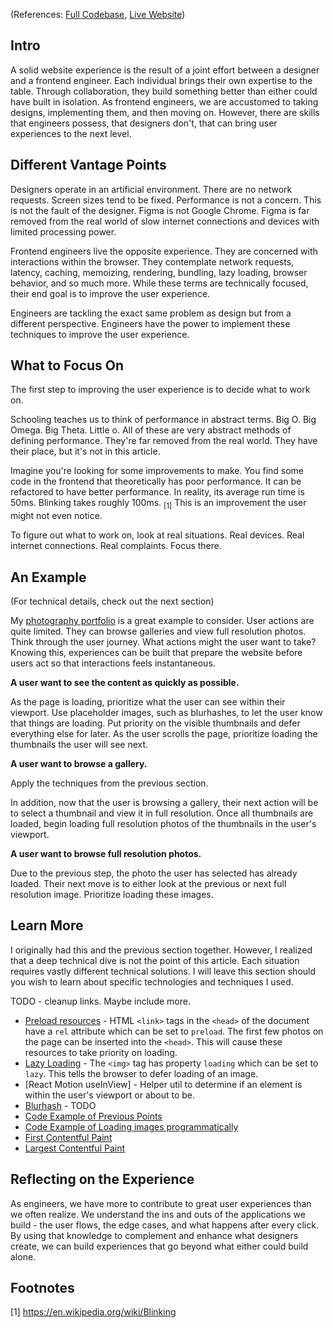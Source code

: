 (References: [Full Codebase](https://github.com/travisBumgarner/photo20), [Live Website](http://travisbumgarner.photography/))

## Intro

A solid website experience is the result of a joint effort between a designer and a frontend engineer. Each individual brings their own expertise to the table. Through collaboration, they build something better than either could have built in isolation. As frontend engineers, we are accustomed to taking designs, implementing them, and then moving on. However, there are skills that engineers possess, that designers don't, that can bring user experiences to the next level.

## Different Vantage Points

Designers operate in an artificial environment. There are no network requests. Screen sizes tend to be fixed. Performance is not a concern. This is not the fault of the designer. Figma is not Google Chrome. Figma is far removed from the real world of slow internet connections and devices with limited processing power.

Frontend engineers live the opposite experience. They are concerned with interactions within the browser. They contemplate network requests, latency, caching, memoizing, rendering, bundling, lazy loading, browser behavior, and so much more. While these terms are technically focused, their end goal is to improve the user experience.

Engineers are tackling the exact same problem as design but from a different perspective. Engineers have the power to implement these techniques to improve the user experience.

## What to Focus On

The first step to improving the user experience is to decide what to work on.

Schooling teaches us to think of performance in abstract terms. Big O. Big Omega. Big Theta. Little o. All of these are very abstract methods of defining performance. They're far removed from the real world. They have their place, but it's not in this article.

Imagine you're looking for some improvements to make. You find some code in the frontend that theoretically has poor performance. It can be refactored to have better performance. In reality, its average run time is 50ms. Blinking takes roughly 100ms. <sub>[1]</sub> This is an improvement the user might not even notice.

To figure out what to work on, look at real situations. Real devices. Real internet connections. Real complaints. Focus there.

## An Example

(For technical details, check out the next section)

My [photography portfolio](https://travisbumgarner.photography/) is a great example to consider. User actions are quite limited. They can browse galleries and view full resolution photos. Think through the user journey. What actions might the user want to take? Knowing this, experiences can be built that prepare the website before users act so that interactions feels instantaneous.

**A user want to see the content as quickly as possible.**

As the page is loading, prioritize what the user can see within their viewport. Use placeholder images, such as blurhashes, to let the user know that things are loading. Put priority on the visible thumbnails and defer everything else for later. As the user scrolls the page, prioritize loading the thumbnails the user will see next.

**A user want to browse a gallery.**

Apply the techniques from the previous section.

In addition, now that the user is browsing a gallery, their next action will be to select a thumbnail and view it in full resolution. Once all thumbnails are loaded, begin loading full resolution photos of the thumbnails in the user's viewport.

**A user want to browse full resolution photos.**

Due to the previous step, the photo the user has selected has already loaded. Their next move is to either look at the previous or next full resolution image. Prioritize loading these images.

## Learn More

I originally had this and the previous section together. However, I realized that a deep technical dive is not the point of this article. Each situation requires vastly different technical solutions. I will leave this section should you wish to learn about specific technologies and techniques I used.

TODO - cleanup links. Maybe include more.

- [Preload resources](https://developer.mozilla.org/en-US/docs/Web/HTML/Attributes/rel/preload) - HTML `<link>` tags in the `<head>` of the document have a `rel` attribute which can be set to `preload`. The first few photos on the page can be inserted into the `<head>`. This will cause these resources to take priority on loading.
- [Lazy Loading](https://developer.mozilla.org/en-US/docs/Web/Performance/Guides/Lazy_loading) - The `<img>` tag has property `loading` which can be set to `lazy`. This tells the browser to defer loading of an image.
- [React Motion useInView] - Helper util to determine if an element is within the user's viewport or about to be.
- [Blurhash]() - TODO
- [Code Example of Previous Points](https://github.com/TravisBumgarner/Photography-Portfolio/blob/2aa42cca8953b7e5ce6573607a6866f84bdaddcd/ui/src/sharedComponents/BlurImage.tsx#L2)
- [Code Example of Loading images programmatically](https://github.com/TravisBumgarner/Photography-Portfolio/blob/2aa42cca8953b7e5ce6573607a6866f84bdaddcd/ui/src/components/Gallery.tsx)
- [First Contentful Paint](https://web.dev/articles/fcp)
- [Largest Contentful Paint](https://web.dev/articles/lcp)

## Reflecting on the Experience

As engineers, we have more to contribute to great user experiences than we often realize. We understand the ins and outs of the applications we build - the user flows, the edge cases, and what happens after every click. By using that knowledge to complement and enhance what designers create, we can build experiences that go beyond what either could build alone.

## Footnotes

[1] https://en.wikipedia.org/wiki/Blinking
